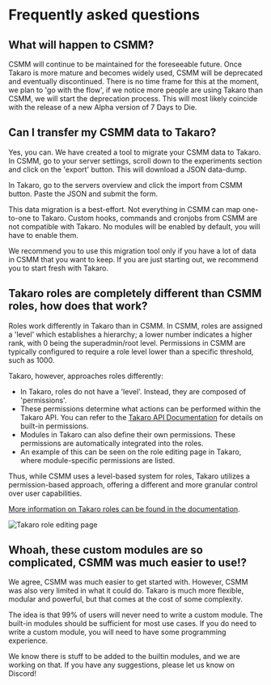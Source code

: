 
# Frequently asked questions

## What will happen to CSMM?

CSMM will continue to be maintained for the foreseeable future. Once Takaro is more mature and becomes widely used, CSMM will be deprecated and eventually discontinued.
There is no time frame for this at the moment, we plan to 'go with the flow', if we notice more people are using Takaro than CSMM, we will start the deprecation process.
This will most likely coincide with the release of a new Alpha version of 7 Days to Die.

## Can I transfer my CSMM data to Takaro?

Yes, you can. We have created a tool to migrate your CSMM data to Takaro. In CSMM, go to your server settings, scroll down to the experiments section and click on the 'export' button. This will download a JSON data-dump.

In Takaro, go to the servers overview and click the import from CSMM button. Paste the JSON and submit the form.

<Callout type="warning" emoji="⚠️">
  This data migration is a best-effort. Not everything in CSMM can map one-to-one to Takaro. Custom hooks, commands and
  cronjobs from CSMM are not compatible with Takaro. No modules will be enabled by default, you will have to enable them.

We recommend you to use this migration tool only if you have a lot of data in CSMM that you want to keep. If you are
just starting out, we recommend you to start fresh with Takaro.

</Callout>

## Takaro roles are completely different than CSMM roles, how does that work?

Roles work differently in Takaro than in CSMM. In CSMM, roles are assigned a 'level' which establishes a hierarchy; a lower number indicates a higher rank, with 0 being the superadmin/root level.
Permissions in CSMM are typically configured to require a role level lower than a specific threshold, such as 1000.

Takaro, however, approaches roles differently:

- In Takaro, roles do not have a 'level'. Instead, they are composed of 'permissions'.
- These permissions determine what actions can be performed within the Takaro API. You can refer to the [Takaro API Documentation](/api-docs/enums/_takaro_apiclient.PERMISSIONS.html) for details on built-in permissions.
- Modules in Takaro can also define their own permissions. These permissions are automatically integrated into the roles.
- An example of this can be seen on the role editing page in Takaro, where module-specific permissions are listed.

Thus, while CSMM uses a level-based system for roles, Takaro utilizes a permission-based approach, offering a different and more granular control over user capabilities.

[More information on Takaro roles can be found in the documentation](./roles-and-permissions.md).

<Image src={roleEditPage} alt="Takaro role editing page" width={500} height={250} />

## Whoah, these custom modules are so complicated, CSMM was much easier to use!?

We agree, CSMM was much easier to get started with. However, CSMM was also very limited in what it could do. Takaro is much more flexible, modular and powerful, but that comes at the cost of some complexity.

The idea is that 99% of users will never need to write a custom module. The built-in modules should be sufficient for most use cases. If you do need to write a custom module, you will need to have some programming experience.

We know there is stuff to be added to the builtin modules, and we are working on that. If you have any suggestions, please let us know on Discord!
